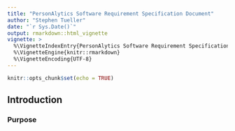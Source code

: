 ---
title: "PersonAlytics Software Requirement Specification Document"
author: "Stephen Tueller"
date: "`r Sys.Date()`"
output: rmarkdown::html_vignette
vignette: >
  %\VignetteIndexEntry{PersonAlytics Software Requirement Specification}
  %\VignetteEngine{knitr::rmarkdown}
  %\VignetteEncoding{UTF-8}
---

```{r setup, include=FALSE}
knitr::opts_chunk$set(echo = TRUE)
```

## Introduction

### Purpose

